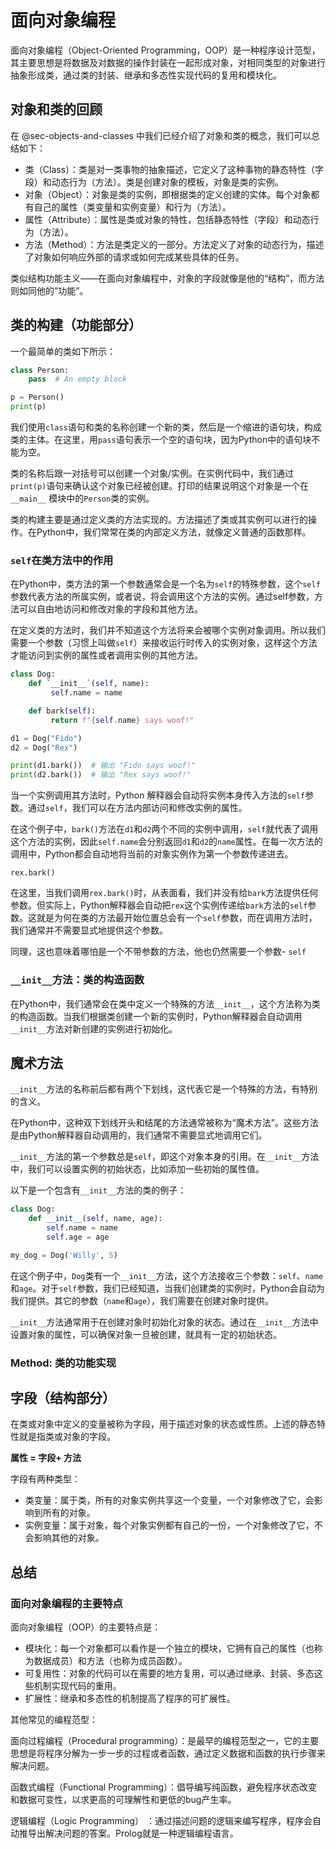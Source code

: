 # 面向对象编程

面向对象编程（Object-Oriented Programming，OOP）是一种程序设计范型，其主要思想是将数据及对数据的操作封装在一起形成对象，对相同类型的对象进行抽象形成类，通过类的封装、继承和多态性实现代码的复用和模块化。


## 对象和类的回顾

在 @sec-objects-and-classes 中我们已经介绍了对象和类的概念，我们可以总结如下：

- 类（Class）：类是对一类事物的抽象描述，它定义了这种事物的静态特性（字段）和动态行为（方法）。类是创建对象的模板，对象是类的实例。
- 对象（Object）：对象是类的实例，即根据类的定义创建的实体。每个对象都有自己的属性（类变量和实例变量）和行为（方法）。
- 属性（Attribute）：属性是类或对象的特性，包括静态特性（字段）和动态行为（方法）。
- 方法（Method）：方法是类定义的一部分。方法定义了对象的动态行为，描述了对象如何响应外部的请求或如何完成某些具体的任务。

::: {.callout}
类似结构功能主义——在面向对象编程中，对象的字段就像是他的“结构”，而方法则如同他的“功能”。
:::

## 类的构建（功能部分）

一个最简单的类如下所示：
```python
class Person:
    pass  # An empty block

p = Person()
print(p)
```
我们使用`class`语句和类的名称创建一个新的类，然后是一个缩进的语句块，构成类的主体。在这里，用`pass`语句表示一个空的语句块，因为Python中的语句块不能为空。

类的名称后跟一对括号可以创建一个对象/实例。在实例代码中，我们通过`print(p)`语句来确认这个对象已经被创建。打印的结果说明这个对象是一个在 `__main__` 模块中的`Person`类的实例。

类的构建主要是通过定义类的方法实现的。方法描述了类或其实例可以进行的操作。在Python中，我们常常在类的内部定义方法，就像定义普通的函数那样。


### `self`在类方法中的作用

在Python中，类方法的第一个参数通常会是一个名为`self`的特殊参数，这个`self`参数代表方法的所属实例，或者说，将会调用这个方法的实例。通过self参数，方法可以自由地访问和修改对象的字段和其他方法。

::: {.callout}
在定义类的方法时，我们并不知道这个方法将来会被哪个实例对象调用。所以我们需要一个参数（习惯上叫做`self`）来接收运行时传入的实例对象，这样这个方法才能访问到实例的属性或者调用实例的其他方法。
:::

```python
class Dog:
    def `__init__`(self, name):
         self.name = name

    def bark(self):
         return f"{self.name} says woof!"

d1 = Dog("Fido")
d2 = Dog("Rex")

print(d1.bark())  # 输出 "Fido says woof!"
print(d2.bark())  # 输出 "Rex says woof!"

```

当一个实例调用其方法时，Python 解释器会自动将实例本身传入方法的`self`参数。通过`self`，我们可以在方法内部访问和修改实例的属性。

在这个例子中，`bark()`方法在`d1`和`d2`两个不同的实例中调用，`self`就代表了调用这个方法的实例，因此`self.name`会分别返回`d1`和`d2`的`name`属性。在每一次方法的调用中，Python都会自动地将当前的对象实例作为第一个参数传递进去。

::: {.callout}

```
rex.bark()
```

在这里，当我们调用`rex.bark()`时，从表面看，我们并没有给`bark`方法提供任何参数。但实际上，Python解释器会自动把`rex`这个实例传递给`bark`方法的`self`参数。这就是为何在类的方法最开始位置总会有一个`self`参数，而在调用方法时，我们通常并不需要显式地提供这个参数。

同理，这也意味着哪怕是一个不带参数的方法，他也仍然需要一个参数- `self` 
:::

### `__init__`方法：类的构造函数

在Python中，我们通常会在类中定义一个特殊的方法`__init__`，这个方法称为类的构造函数。当我们根据类创建一个新的实例时，Python解释器会自动调用`__init__`方法对新创建的实例进行初始化。

::: {.callout}
# 魔术方法
`__init__`方法的名称前后都有两个下划线，这代表它是一个特殊的方法，有特别的含义。

在Python中，这种双下划线开头和结尾的方法通常被称为“魔术方法”。这些方法是由Python解释器自动调用的，我们通常不需要显式地调用它们。
:::

`__init__`方法的第一个参数总是`self`，即这个对象本身的引用。在`__init__`方法中，我们可以设置实例的初始状态，比如添加一些初始的属性值。

以下是一个包含有`__init__`方法的类的例子：

```python
class Dog:
    def __init__(self, name, age):
        self.name = name
        self.age = age

my_dog = Dog('Willy', 5)

```
在这个例子中，`Dog`类有一个`__init__`方法，这个方法接收三个参数：`self`、`name`和`age`。对于`self`参数，我们已经知道，当我们创建类的实例时，Python会自动为我们提供。其它的参数（`name`和`age`），我们需要在创建对象时提供。

`__init__`方法通常用于在创建对象时初始化对象的状态。通过在`__init__`方法中设置对象的属性，可以确保对象一旦被创建，就具有一定的初始状态。


### Method: 类的功能实现

## 字段（结构部分）


在类或对象中定义的变量被称为字段，用于描述对象的状态或性质。上述的静态特性就是指类或对象的字段。

::: {.callout}
**属性 = 字段+ 方法**
:::

字段有两种类型：

- 类变量：属于类，所有的对象实例共享这一个变量，一个对象修改了它，会影响到所有的对象。
- 实例变量：属于对象，每个对象实例都有自己的一份，一个对象修改了它，不会影响其他的对象。

### 



## 总结

### 面向对象编程的主要特点

面向对象编程（OOP）的主要特点是：

- 模块化：每一个对象都可以看作是一个独立的模块，它拥有自己的属性（也称为数据成员）和方法（也称为成员函数）。
- 可复用性：对象的代码可以在需要的地方复用，可以通过继承、封装、多态这些机制实现代码的重用。
- 扩展性：继承和多态性的机制提高了程序的可扩展性。

::: {.callout}
其他常见的编程范型：

面向过程编程（Procedural programming）：是最早的编程范型之一，它的主要思想是将程序分解为一步一步的过程或者函数，通过定义数据和函数的执行步骤来解决问题。


函数式编程（Functional Programming）：倡导编写纯函数，避免程序状态改变和数据可变性，以求更高的可理解性和更低的bug产生率。


逻辑编程（Logic Programming） ：通过描述问题的逻辑来编写程序，程序会自动推导出解决问题的答案。Prolog就是一种逻辑编程语言。
:::


